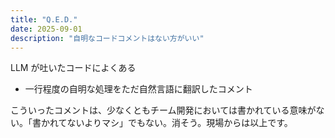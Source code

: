 ```yaml
---
title: "Q.E.D."
date: 2025-09-01
description: "自明なコードコメントはない方がいい"
---
```


LLM が吐いたコードによくある
- 一行程度の自明な処理をただ自然言語に翻訳したコメント

こういったコメントは、少なくともチーム開発においては書かれている意味がない。「書かれてないよりマシ」でもない。消そう。現場からは以上です。
